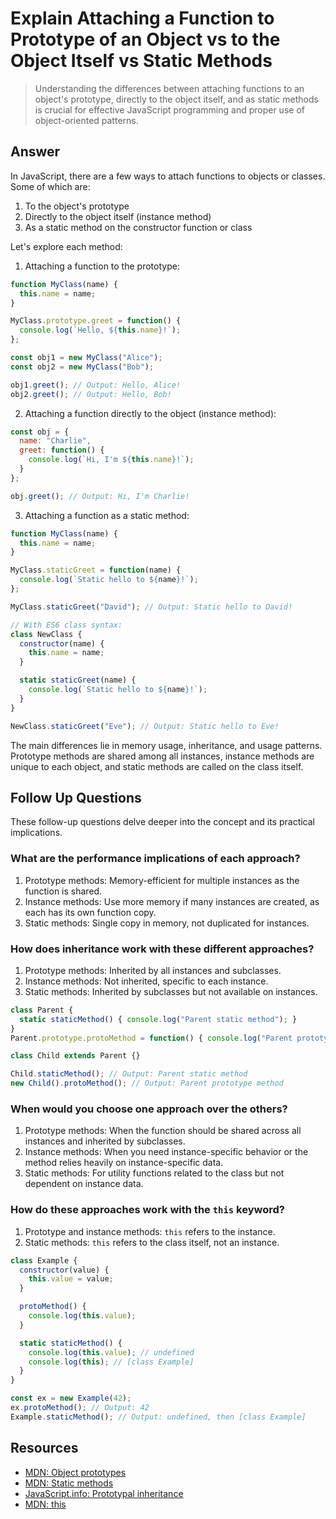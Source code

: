 
# Explain Attaching a Function to Prototype of an Object vs to the Object Itself vs Static Methods

> Understanding the differences between attaching functions to an object's prototype, directly to the object itself, and as static methods is crucial for effective JavaScript programming and proper use of object-oriented patterns.

## Answer

In JavaScript, there are a few ways to attach functions to objects or classes. Some of which are:

1. To the object's prototype
2. Directly to the object itself (instance method)
3. As a static method on the constructor function or class

Let's explore each method:

1. Attaching a function to the prototype:

```javascript
function MyClass(name) {
  this.name = name;
}

MyClass.prototype.greet = function() {
  console.log(`Hello, ${this.name}!`);
};

const obj1 = new MyClass("Alice");
const obj2 = new MyClass("Bob");

obj1.greet(); // Output: Hello, Alice!
obj2.greet(); // Output: Hello, Bob!
```

2. Attaching a function directly to the object (instance method):

```javascript
const obj = {
  name: "Charlie",
  greet: function() {
    console.log(`Hi, I'm ${this.name}!`);
  }
};

obj.greet(); // Output: Hi, I'm Charlie!
```

3. Attaching a function as a static method:

```javascript
function MyClass(name) {
  this.name = name;
}

MyClass.staticGreet = function(name) {
  console.log(`Static hello to ${name}!`);
};

MyClass.staticGreet("David"); // Output: Static hello to David!

// With ES6 class syntax:
class NewClass {
  constructor(name) {
    this.name = name;
  }

  static staticGreet(name) {
    console.log(`Static hello to ${name}!`);
  }
}

NewClass.staticGreet("Eve"); // Output: Static hello to Eve!
```

<Callout>
The main differences lie in memory usage, inheritance, and usage patterns. Prototype methods are shared among all instances, instance methods are unique to each object, and static methods are called on the class itself.
</Callout>

## Follow Up Questions

<Callout type='warning'>
These follow-up questions delve deeper into the concept and its practical implications.
</Callout>

### What are the performance implications of each approach?

1. Prototype methods: Memory-efficient for multiple instances as the function is shared.
2. Instance methods: Use more memory if many instances are created, as each has its own function copy.
3. Static methods: Single copy in memory, not duplicated for instances.

### How does inheritance work with these different approaches?

1. Prototype methods: Inherited by all instances and subclasses.
2. Instance methods: Not inherited, specific to each instance.
3. Static methods: Inherited by subclasses but not available on instances.

```javascript
class Parent {
  static staticMethod() { console.log("Parent static method"); }
}
Parent.prototype.protoMethod = function() { console.log("Parent prototype method"); };

class Child extends Parent {}

Child.staticMethod(); // Output: Parent static method
new Child().protoMethod(); // Output: Parent prototype method
```

### When would you choose one approach over the others?

1. Prototype methods: When the function should be shared across all instances and inherited by subclasses.
2. Instance methods: When you need instance-specific behavior or the method relies heavily on instance-specific data.
3. Static methods: For utility functions related to the class but not dependent on instance data.

### How do these approaches work with the `this` keyword?

1. Prototype and instance methods: `this` refers to the instance.
2. Static methods: `this` refers to the class itself, not an instance.

```javascript
class Example {
  constructor(value) {
    this.value = value;
  }

  protoMethod() {
    console.log(this.value);
  }

  static staticMethod() {
    console.log(this.value); // undefined
    console.log(this); // [class Example]
  }
}

const ex = new Example(42);
ex.protoMethod(); // Output: 42
Example.staticMethod(); // Output: undefined, then [class Example]
```

## Resources

- [MDN: Object prototypes](https://developer.mozilla.org/en-US/docs/Learn/JavaScript/Objects/Object_prototypes)
- [MDN: Static methods](https://developer.mozilla.org/en-US/docs/Web/JavaScript/Reference/Classes/static)
- [JavaScript.info: Prototypal inheritance](https://javascript.info/prototype-inheritance)
- [MDN: this](https://developer.mozilla.org/en-US/docs/Web/JavaScript/Reference/Operators/this)